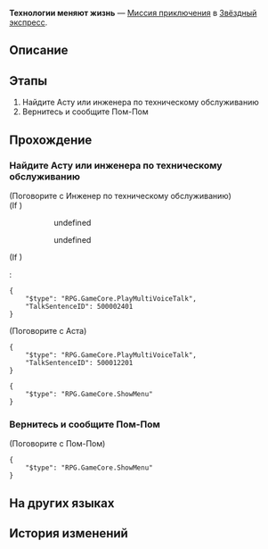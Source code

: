 {{Дополнить|Диалоги.}}
{{Миссия Инфобокс
|id              = 4050028
|Название        = 
|Изображение     = Миссия Освоения Технологии меняют жизнь.png
|Тип             = Миссия приключения
|События         = 
|Глава           = 
|Условия         = 
|Персонажи       = Аста; Инженер по техническому обслуживанию; Первопроходец; Пом-Пом
|СтартЛокация    = [[Звёздный экспресс]] — [[Общий вагон]]
|Локации         = Общий вагон
|Предыдущая      = 
|Следующая       = 
|Награды         = Журнал приключений*1; Mechanical Parts*1; Кредиты*8 000
}}
'''Технологии меняют жизнь''' — [[Миссия приключения]] в [[Звёздный экспресс]].

==Описание==
{{Описание|<!--официальное описание из Перекрёстка судеб-->}}

==Этапы==
# Найдите Асту или инженера по техническому обслуживанию
# Вернитесь и сообщите Пом-Пом

==Прохождение==
{{Дополнить}}

{{Диалог Конец}}

===Найдите Асту или инженера по техническому обслуживанию===
{{Описание миссии|локация=Главная контрольная зона|Проводник попросил вас одолжить робота у Асты или инженера по техническому обслуживанию.}}
{{Диалог Начало}}


;(Поговорите с Инженер по техническому обслуживанию)
;(If {{cx}}<!--during performance 500002400-->)
:<!--Unknown TalkSentence: 500002401-->
:<!--Unknown TalkSentence: 500002402-->
::{{Диалог|Стрелка}} undefined
::{{Диалог|Стрелка}} undefined
:<!--Unknown TalkSentence: 500002404-->
:<!--Unknown TalkSentence: 500002405-->
;(If {{cx}}<!--not during performance 500002400-->)
:<pre>{
	"$type": "RPG.GameCore.PlayMultiVoiceTalk",
	"TalkSentenceID": 500002401
}</pre>
<!--Unknown TalkSentence: 500002409-->


;(Поговорите с Аста)
<pre>{
	"$type": "RPG.GameCore.PlayMultiVoiceTalk",
	"TalkSentenceID": 500012201
}</pre>
<!--Unknown TalkSentence: 500012202-->
<pre>{
	"$type": "RPG.GameCore.ShowMenu"
}</pre>
{{Диалог Конец}}

===Вернитесь и сообщите Пом-Пом===
{{Описание миссии|локация=Общий вагон|Досадно, но сначала нужно доложить Пом-Пом!}}
{{Диалог Начало}}


;(Поговорите с Пом-Пом)
<!--Unknown TalkSentence: 405000000-->
<pre>{
	"$type": "RPG.GameCore.ShowMenu"
}</pre>
{{Диалог Конец}}

==На других языках==
{{На других языках
|en   = Technology Changes Lives
|zhs  = 科技改变生活
|zht  = 科技改變生活
|ja   = 科学と技術が生活を変える
|ko   = 과학이 삶을 바꾼다
|es   = La tecnología transforma vidas
|fr   = La technologie change la vie
|ru   = Технологии меняют жизнь
|th   = เทคโนโลยีเปลี่ยนชีวิต
|vi   = Khoa Học Thay Đổi Đời Sống
|de   = Technologie verändert das Leben
|id   = Teknologi Mengubah Kehidupan
|pt   = Tecnologia Muda Vidas
}}

==История изменений==
{{История изменений|2.7}}
